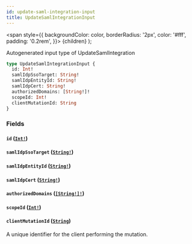 ```yaml
---
id: update-saml-integration-input
title: UpdateSamlIntegrationInput
---
```


<span
style={{
      backgroundColor: color,
      borderRadius: '2px',
      color: '#fff',
      padding: '0.2rem',
    }}>
{children}
</span>
);

Autogenerated input type of UpdateSamlIntegration

```graphql
type UpdateSamlIntegrationInput {
  id: Int!
  samlIdpSsoTarget: String!
  samlIdpEntityId: String!
  samlIdpCert: String!
  authorizedDomains: [String!]!
  scopeId: Int!
  clientMutationId: String
}
```

### Fields

#### `id` ([`Int!`](/api/scalars/int))

#### `samlIdpSsoTarget` ([`String!`](/api/scalars/string))

#### `samlIdpEntityId` ([`String!`](/api/scalars/string))

#### `samlIdpCert` ([`String!`](/api/scalars/string))

#### `authorizedDomains` ([`[String!]!`](/api/scalars/string))

#### `scopeId` ([`Int!`](/api/scalars/int))

#### `clientMutationId` ([`String`](/api/scalars/string))

A unique identifier for the client performing the mutation.
